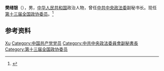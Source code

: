 '''樊绪银'''（{{bd|？|}}），男，[[中华人民共和国|中华人民共和国]]政治人物，曾任[[中共中央政法委|中共中央政法委]]副秘书长。现任[[第十三届全国政协委员|第十三届全国政协委员]]。<ref>{{Cite web|title=王洪祥履新中央政法委副秘书长，樊绪银卸任|url=https://www.thepaper.cn/newsDetail_forward_3231425|accessdate=2020-12-17|work=澎湃新闻|archive-date=2019-05-16|archive-url=https://web.archive.org/web/20190516012537/http://www.thepaper.cn/newsDetail_forward_3231425|dead-url=no}}</ref>

== 参考资料 ==
{{reflist}}

{{中国人物小作品}}

{{Authority control}}
{{DEFAULTSORT:Fan樊}}
[[Category:樊姓|Xu]]
[[Category:中国共产党党员|Category:中国共产党党员]]
[[Category:中共中央政法委員會副秘書長|Category:中共中央政法委員會副秘書長]]
[[Category:第十三届全国政协委员|Category:第十三届全国政协委员]]